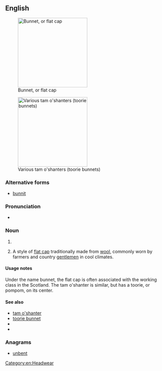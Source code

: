 ==English==
[[Image:Flat-cap.jpg|thumb|right|220px|Bunnet, or flat cap]]

[[Image:Tam-o-shanters.jpg|thumb|right|220px|Various tam o'shanters (toorie bunnets)]]

===Alternative forms===
* [[bunnit]]

===Pronunciation===
* {{rhymes|ʌnɪt|lang=en}}

===Noun===
{{en-noun}}

# {{alternative spelling of|bonnet|lang=en}}
# {{lb|en|Scotland|New Zealand}} A style of [[flat cap]] traditionally made from [[wool]], commonly worn by farmers and country [[gentlemen]] in cool climates.

====Usage notes====
Under the name bunnet, the flat cap is often associated with the working class in the Scotland. The tam o'shanter is similar, but has a toorie, or pompom, on its center.

====See also====
* [[tam o'shanter]]
* [[toorie bunnet]]
* {{pedialite|Flat cap}}
* {{pedialite|Tam o'shanter (hat)}}

===Anagrams===
* [[unbent#English|unbent]]

[[Category:en:Headwear]]